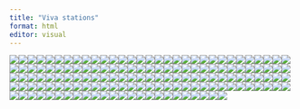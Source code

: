 ```yaml
---
title: "Viva stations"
format: html
editor: visual
---
```


![](images/Xray.jpeg)![](images/Xray%20tka.jpeg)![](images/Wear.jpeg)![](images/Wallerian%20degn.jpeg)![](images/Viscoelasticity.jpeg)![](images/visco%20elastic.jpeg)![](images/Vertebra%20development.jpeg)![](images/VB.jpeg)![](images/usg.jpeg)![](images/Ulnar%20n.jpeg)![](images/True%20#%20stress.jpeg)![](images/Trochanter%20#.jpeg)![](images/Trial.jpeg)![](images/Trabiculae.jpeg)![](images/Thigh.jpeg)![](images/Theatre.jpeg)![](images/Tension%20band.jpeg)![](images/tendon.jpeg)![](images/Talus.jpeg)![](images/Syst%20review.jpeg)![](images/Synovium.jpeg)![](images/Suspension%20bridge.jpeg)![](images/Survival%20analysis.jpeg)![](images/Study.jpeg)![](images/Stress.jpeg)![](images/Stress%20strain.jpeg)![](images/Strain%20hardening.jpeg)![](images/SR%20and%20Meta%20analysis.jpeg)![](images/Spinal%20cord%20dev.jpeg)![](images/Sensitivity.jpeg)![](images/Selenius.jpeg)![](images/SE%20of%20mean.jpeg)![](images/Screw.jpeg)![](images/screening.jpeg)![](images/Sciatic%20n.jpeg)![](images/Scaphoid.jpeg)![](images/Scan%20105.jpeg)![](images/Scan%20103.jpeg)![](images/Scan%20101.jpeg)![](images/Scan%20100.jpeg)![](images/SC%20syndrome.jpeg)![](images/Sanders.jpeg)![](images/sacral%20plexus.jpeg)![](images/Rotator%20cuff%202.jpeg)![](images/Rotator%20cuff%201.jpeg)![](images/Rickets.jpeg)![](images/Renal%20Osteodystrophy.jpeg)![](images/Rate%20dep%20deformation.jpeg)![](images/Radial%20n.jpeg)![](images/Pyriformis%20relation.jpeg)![](images/Prox humerus.jpeg)![](images/Proteoglycan.jpeg)![](images/Prosthesis.jpeg)![](images/Posterior%20knee.jpeg)![](images/Polydactly.jpeg)![](images/Physis.jpeg)![](images/Physeal%20plate.jpeg)![](images/PG.jpeg)![](images/Paronychia%20and%20felon.jpeg)![](images/p%20value.jpeg)![](images/P%20value%20better.jpeg)![](images/outcome2.jpeg)![](images/outcome.jpeg)![](images/OSTEOCLAST.jpeg)![](images/Orthotic.jpeg)![](images/Offset%20yield%20stress.jpeg)![](images/OCD.jpeg)![](images/Obturator%20N.jpeg)![](images/OA.jpeg)![](images/nerve.jpeg)![](images/Neer%20types.jpeg)![](images/NCS2.jpeg)![](images/NCS.jpeg)![](images/NCS%20dupli.jpeg)![](images/muscle.jpeg)![](images/MRI.jpeg)![](images/Moment%20area.jpeg)![](images/meniscus.jpeg)![](images/Meniscus%20full.jpeg)![](images/Median%20n.jpeg)![](images/measure%20of%20effect.jpeg)![](images/lumbar%20plexus.jpeg)![](images/Lubrication.jpeg)![](images/Load%20elongation.jpeg)![](images/Lines%20acetabulum.jpeg)![](images/Limb%20bud.jpeg)![](images/lig%20vs%20tendon.jpeg)![](images/Lateral%20ligament.jpeg)![](images/Keinbock.jpeg)![](images/IV%20Disc.jpeg)![](images/HTO.jpeg)![](images/Hand%20spaces.jpeg)![](images/Hand%20spaces%20copy.jpeg)![](images/Hand%20spaces%20better.jpeg)![](images/Hand%20compartment.jpeg)![](images/Hallus%20valgus.jpeg)![](images/Graff.jpeg)![](images/Gait.jpeg)![](images/Funnel.jpeg)![](images/Funnel%20plot.jpeg)![](images/fracture%20healing.jpeg)![](images/FR%20Orthosis.jpeg)![](images/Forest.jpeg)![](images/foot%20compartment.jpeg)![](images/floating%20shoulder.jpeg)![](images/Femoral%20triangle.jpeg)![](images/femoral%20n.jpg)![](images/FBD.jpeg)![](images/EMG.jpeg)![](images/EMG%202.jpeg)![](images/elbo%20stabiliser.jpeg)![](images/Distal%20tibia%20polar%20moment.jpeg)![](images/Disc%20herniation.jpeg)![](images/DHS.jpeg)![](images/Deformity%203.jpeg)![](images/Deformity%202.jpeg)![](images/DDD.jpeg)![](images/DCO.jpeg)![](images/CTS.jpeg)![](images/CTS%20incision.jpeg)![](images/CT.jpeg)![](images/CT%20acetabulum.jpeg)![](images/Corrilation%20and%20regression.jpeg)![](images/coracoid.jpeg)![](images/Cloting.jpeg)![](images/clavicle.jpeg)![](images/CI.jpeg)![](images/cement.jpeg)![](images/CE%20and%20Acetabular%20index.jpeg)![](images/Carpal%20tunnel.jpeg)![](images/Ca%20homiostasis.jpeg)![](images/bracheal%20plexus.jpeg)![](images/bone.jpeg)![](images/Bone%20scan%20and%20pet.jpeg)![](images/Blood%20supply%20femur%20head.jpeg)![](images/articular%20cartilage.jpeg)![](images/articular%20cartilage%20damage.jpeg)![](images/Arm%20changes.jpeg)![](images/Arches.jpeg)![](images/AP.Jjpeg.jpeg)![](images/Ankle%20scopy.jpeg)![](images/Anisotropic.jpeg)![](images/AFF.jpeg)![](images/action%20potential.jpeg)![](images/ACL.jpeg)![](images/ACL%20screw.jpeg)![](images/Acetabulum.jpeg)![](images/column spine.jpeg)
